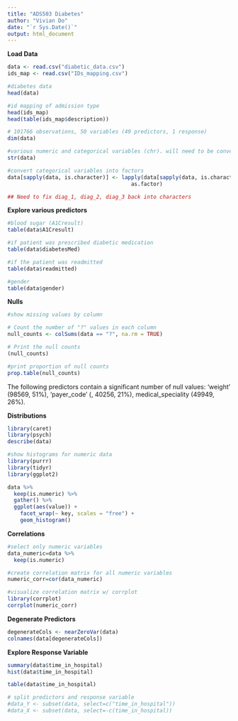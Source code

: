 ```yaml
---
title: "ADS503 Diabetes"
author: "Vivian Do"
date: "`r Sys.Date()`"
output: html_document
---
```


**Load Data**
```r
data <- read.csv("diabetic_data.csv")
ids_map <- read.csv("IDs_mapping.csv")

#diabetes data
head(data)

#id mapping of admission type
head(ids_map)
head(table(ids_map$description))
```
```r
# 101766 observations, 50 variables (49 predictors, 1 response)
dim(data)
```
```r
#various numeric and categorical variables (chr). will need to be converted to factors
str(data)
```
```r
#convert categorical variables into factors
data[sapply(data, is.character)] <- lapply(data[sapply(data, is.character)], 
                                       as.factor)

## Need to fix diag_1, diag_2, diag_3 back into characters
```

**Explore various predictors**
```r
#blood sugar (A1Cresult)
table(data$A1Cresult)

#if patient was prescribed diabetic medication
table(data$diabetesMed)

#if the patient was readmitted
table(data$readmitted)

#gender
table(data$gender)
```

**Nulls**
```r
#show missing values by column

# Count the number of "?" values in each column
null_counts <- colSums(data == "?", na.rm = TRUE)

# Print the null counts
(null_counts)
```

```r
#print proportion of null counts
prop.table(null_counts)
```

The following predictors contain a significant number of null values: 'weight' (98569, 51%), 'payer_code' (, 40256, 21%), medical_speciality (49949, 26%). 


**Distributions**
```r
library(caret)
library(psych)
describe(data)
```

```r
#show histograms for numeric data
library(purrr)
library(tidyr)
library(ggplot2)

data %>%
  keep(is.numeric) %>% 
  gather() %>% 
  ggplot(aes(value)) +
    facet_wrap(~ key, scales = "free") +
    geom_histogram()
``` 

**Correlations**
```r
#select only numeric variables
data_numeric=data %>%
  keep(is.numeric)

#create correlation matrix for all numeric variables
numeric_corr=cor(data_numeric)

#visualize correlation matrix w/ corrplot
library(corrplot)
corrplot(numeric_corr)
```

**Degenerate Predictors**
```r
degenerateCols <- nearZeroVar(data)
colnames(data[degenerateCols])
```
**Explore Response Variable**
```r
summary(data$time_in_hospital)
hist(data$time_in_hospital)
```
```r
table(data$time_in_hospital)
```

```r
# split predictors and response variable
#data_Y <- subset(data, select=c("time_in_hospital"))
#data_X <- subset(data, select=-c(time_in_hospital))
```




